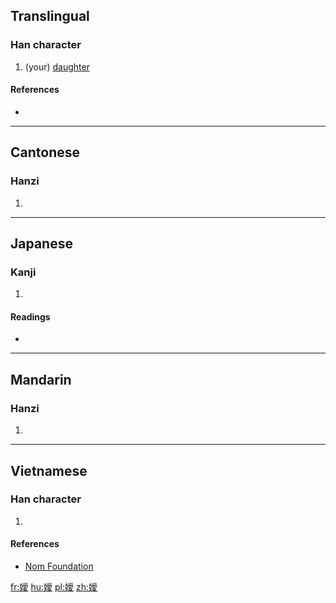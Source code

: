{{also|嫒}}
==Translingual==

===Han character===
{{Han char|rn=38|rad=女|as=13|sn=16|four=4244<sub>7</sub>|canj=女月月水 (VBBE)|ids=⿰[[女]][[愛]]}}

# (your) [[daughter]]

====References====
* {{Han ref|kx=0272.251|dkj=06807|hdz=21084.150|uh=5B21|ud=23329|bh=E954|bd=59732}}

----

==Cantonese==

===Hanzi===
{{yue-hanzi|jyut=[[oi3]]|y=oi3|sim=嫒}}

# {{defn|lang=yue|sort=女13}}

----

==Japanese==

===Kanji===
{{ja-kanji|grade=|rs=女13}}

# {{defn|lang=ja|sort=女13}}

====Readings====
* {{ja-readings|on=[[あい]] (ai)|kun=}}

----

==Mandarin==

===Hanzi===
{{cmn-hanzi|sim=嫒|pin=[[ài]] ([[ai4]])|wg=ai<sup>4</sup>}}

# {{defn|lang=cmn|sort=女13}}

----

==Vietnamese==

===Han character===
{{vi-readings|rs=女13| hanviet = ái}}

# {{defn|lang=vi|sort=女13}}

====References====
*[http://nomfoundation.org/common/nom_details.php?codepoint=5b21 Nom Foundation]

[[fr:嬡]]
[[hu:嬡]]
[[pl:嬡]]
[[zh:嬡]]